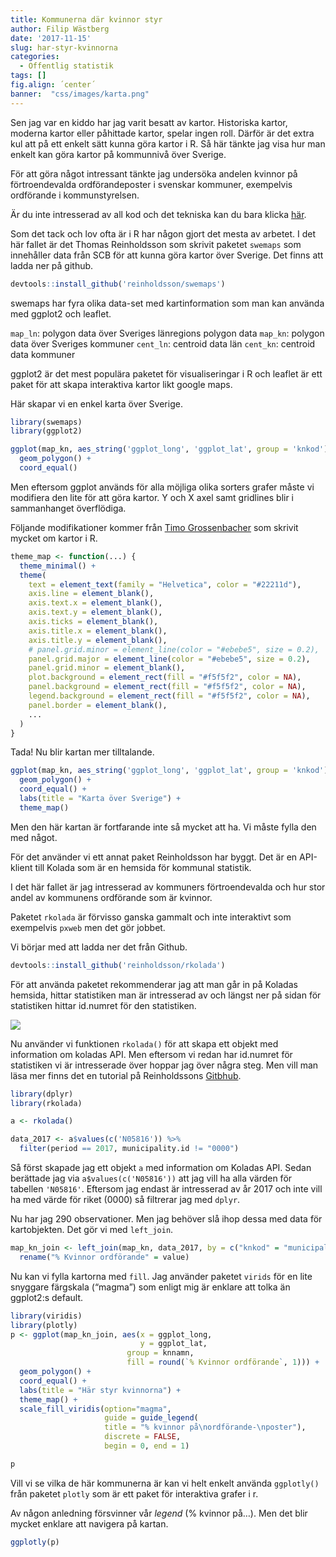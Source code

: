 ```yaml
---
title: Kommunerna där kvinnor styr
author: Filip Wästberg
date: '2017-11-15'
slug: har-styr-kvinnorna
categories:
  - Offentlig statistik
tags: []
fig.align: ´center´
banner:  "css/images/karta.png"
---
```


Sen jag var en kiddo har jag varit besatt av kartor. Historiska kartor, moderna kartor eller påhittade kartor, spelar ingen roll. Därför är det extra kul att på ett enkelt sätt kunna göra kartor i R. Så här tänkte jag visa hur man enkelt kan göra kartor på kommunnivå över Sverige.

För att göra något intressant tänkte jag undersöka andelen kvinnor på förtroendevalda ordförandeposter i svenskar kommuner, exempelvis ordförande i kommunstyrelsen.

Är du inte intresserad av all kod och det tekniska kan du bara klicka <a href="#identifier">här</a>.

Som det tack och lov ofta är i R har någon gjort det mesta av arbetet. I det här fallet är det Thomas Reinholdsson som skrivit paketet `swemaps` som innehåller data från SCB för att kunna göra kartor över Sverige. Det finns att ladda ner på github.

```r
devtools::install_github('reinholdsson/swemaps')
```

swemaps har fyra olika data-set med kartinformation som man kan använda med ggplot2 och leaflet.

`map_ln`: polygon data över Sveriges länregions polygon data
`map_kn`: polygon data över Sveriges kommuner
`cent_ln`: centroid data län
`cent_kn`: centroid data kommuner

ggplot2 är det mest populära paketet för visualiseringar i R och leaflet är ett paket för att skapa interaktiva kartor likt google maps.

Här skapar vi en enkel karta över Sverige.

```r
library(swemaps)
library(ggplot2)

ggplot(map_kn, aes_string('ggplot_long', 'ggplot_lat', group = 'knkod')) +
  geom_polygon() +
  coord_equal()
```

Men eftersom ggplot används för alla möjliga olika sorters grafer måste vi modifiera den lite för att göra kartor. Y och X axel samt gridlines blir i sammanhanget överflödiga.

Följande modifikationer kommer från [Timo Grossenbacher](https://timogrossenbacher.ch/2016/12/beautiful-thematic-maps-with-ggplot2-only/) som skrivit mycket om kartor i R.
```r
theme_map <- function(...) {
  theme_minimal() +
  theme(
    text = element_text(family = "Helvetica", color = "#22211d"),
    axis.line = element_blank(),
    axis.text.x = element_blank(),
    axis.text.y = element_blank(),
    axis.ticks = element_blank(),
    axis.title.x = element_blank(),
    axis.title.y = element_blank(),
    # panel.grid.minor = element_line(color = "#ebebe5", size = 0.2),
    panel.grid.major = element_line(color = "#ebebe5", size = 0.2),
    panel.grid.minor = element_blank(),
    plot.background = element_rect(fill = "#f5f5f2", color = NA), 
    panel.background = element_rect(fill = "#f5f5f2", color = NA), 
    legend.background = element_rect(fill = "#f5f5f2", color = NA),
    panel.border = element_blank(),
    ...
  )
}
```


Tada! Nu blir kartan mer tilltalande.

```r
ggplot(map_kn, aes_string('ggplot_long', 'ggplot_lat', group = 'knkod')) +
  geom_polygon() +
  coord_equal() +
  labs(title = "Karta över Sverige") +
  theme_map()

```

Men den här kartan är fortfarande inte så mycket att ha. Vi måste fylla den med något.

För det använder vi ett annat paket Reinholdsson har byggt. Det är en API-klient till Kolada som är en hemsida för kommunal statistik.

I det här fallet är jag intresserad av kommuners förtroendevalda och hur stor andel av kommunens ordförande som är kvinnor.

Paketet `rkolada` är förvisso ganska gammalt och inte interaktivt som exempelvis `pxweb` men det gör jobbet.

Vi börjar med att ladda ner det från Github.

```r
devtools::install_github('reinholdsson/rkolada')
```

För att använda paketet rekommenderar jag att man går in på Koladas hemsida, hittar statistiken man är intresserad av och längst ner på sidan för statistiken hittar id.numret för den statistiken.

![](/img/koladar.png)

Nu använder vi funktionen `rkolada()` för att skapa ett objekt med information om koladas API. Men eftersom vi redan har id.numret för statistiken vi är intresserade över hoppar jag över några steg. Men vill man läsa mer finns det en tutorial på Reinholdssons [Gitbhub](https://github.com/reinholdsson/rkolada).

```r
library(dplyr)
library(rkolada)

a <- rkolada()

data_2017 <- a$values(c('N05816')) %>%
  filter(period == 2017, municipality.id != "0000")
```

Så först skapade jag ett objekt `a` med information om Koladas API. Sedan berättade jag via `a$values(c('N05816'))` att jag vill ha alla värden för tabellen `'N05816'`. Eftersom jag endast är intresserad av år 2017 och inte vill ha med värde för riket (0000) så filtrerar jag med `dplyr`.

Nu har jag 290 observationer. Men jag behöver slå ihop dessa med data för kartobjekten. Det gör vi med `left_join`.

```r
map_kn_join <- left_join(map_kn, data_2017, by = c("knkod" = "municipality.id")) %>%
  rename("% Kvinnor ordförande" = value)
```

Nu kan vi fylla kartorna med `fill`. Jag använder paketet `virids` för en lite snyggare färgskala ("magma") som enligt mig är enklare att tolka än ggplot2:s default.

```r
library(viridis)
library(plotly)
p <- ggplot(map_kn_join, aes(x = ggplot_long,
                             y = ggplot_lat,
                          group = knnamn,
                          fill = round(`% Kvinnor ordförande`, 1))) +
  geom_polygon() +
  coord_equal() +
  labs(title = "Här styr kvinnorna") +
  theme_map() +
  scale_fill_viridis(option="magma",
                     guide = guide_legend(
                     title = "% kvinnor på\nordförande-\nposter"),
                     discrete = FALSE,
                     begin = 0, end = 1)

p
```

Vill vi se vilka de här kommunerna är kan vi helt enkelt använda `ggplotly()` från paketet `plotly` som är ett paket för interaktiva grafer i r.

Av någon anledning försvinner vår *legend* (% kvinnor på...). Men det blir mycket enklare att navigera på kartan.

<a name="identifier"></a>

```r
ggplotly(p)
```